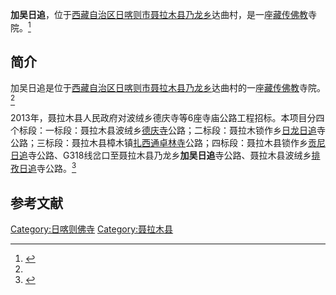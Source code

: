 {{Infobox Tibetan Buddhist monastery
|name =加吴日追
|image =
|image size = 250px
|alt = 
|caption = 
|t=
|w=
|to = 
|ipa={{IPA|}}
|z=
|thdl=
|e=
|tc=加吴日追
|s=加吴日追
|p=
|m=
|k=
|pushpin_map = 
|latd =  | latm =  | lats =  | latNS = 
|longd=  | longm= | longs =| longEW = 
|iso_region = 
|map_caption = 
|mapsize = 
|location_country = 中国
|location = {{CHN}}[[西藏自治区|西藏自治区]][[日喀则市|日喀则市]][[聂拉木县|聂拉木县]]
|coordinates_display =
|founded_by =
|date_founded =
|date_renovated =
|sect =
|mather =
|children =
|dedicated_to = 
|tulku =
|head_lama = 
|head_mgh =
|no._of_monks = 
|architecture = 
|festivals =
|footnotes = 
}}

'''加吴日追'''，位于[[西藏自治区|西藏自治区]][[日喀则市|日喀则市]][[聂拉木县|聂拉木县]][[乃龙乡|乃龙乡]]达曲村，是一座[[藏传佛教|藏传佛教]]寺院。<ref name=fjdh>{{Cite web |url=http://www.fjdh.cn/ffzt/fjhy/ahsy2013/03/175138218247.html |title=乃隆乡加布寺—聂拉木县—西藏寺院，佛教导航，2013-03-24 |accessdate=2015-04-27 |archive-date=2014-05-22 |archive-url=https://web.archive.org/web/20140522175615/http://www.fjdh.cn/ffzt/fjhy/ahsy2013/03/175138218247.html |dead-url=no }}</ref>

==简介==
加吴日追是位于[[西藏自治区|西藏自治区]][[日喀则市|日喀则市]][[聂拉木县|聂拉木县]][[乃龙乡|乃龙乡]]达曲村的一座[[藏传佛教|藏传佛教]]寺院。<ref name=fjdh/>

2013年，聂拉木县人民政府对波绒乡德庆寺等6座寺庙公路工程招标。本项目分四个标段：一标段：聂拉木县波绒乡[[喇普德庆寺|德庆寺]]公路；二标段：聂拉木锁作乡[[日龙日追|日龙日追]]寺公路；三标段：聂拉木县樟木镇[[扎西通卓林寺|扎西通卓林寺]]公路；四标段：聂拉木县锁作乡[[贡尼日追|贡尼日追]]寺公路、G318线岔口至聂拉木县乃龙乡'''加吴日追'''寺公路、聂拉木县波绒乡[[排孜日追|排孜日追]]寺公路。<ref>{{Cite web |url=http://www.bidcenter.com.cn/newscontent-12351548-1.html |title=波绒乡德庆寺等6座寺庙公路工程招标公告，中国采招网，2013-04-16 |access-date=2015-04-27 |archive-date=2019-09-27 |archive-url=https://web.archive.org/web/20190927081309/https://www.bidcenter.com.cn/newscontent-12351548-1.html }}</ref>

==参考文献==
{{reflist}}

{{日喀则地标}}
[[Category:日喀则佛寺|Category:日喀则佛寺]]
[[Category:聂拉木县|Category:聂拉木县]]